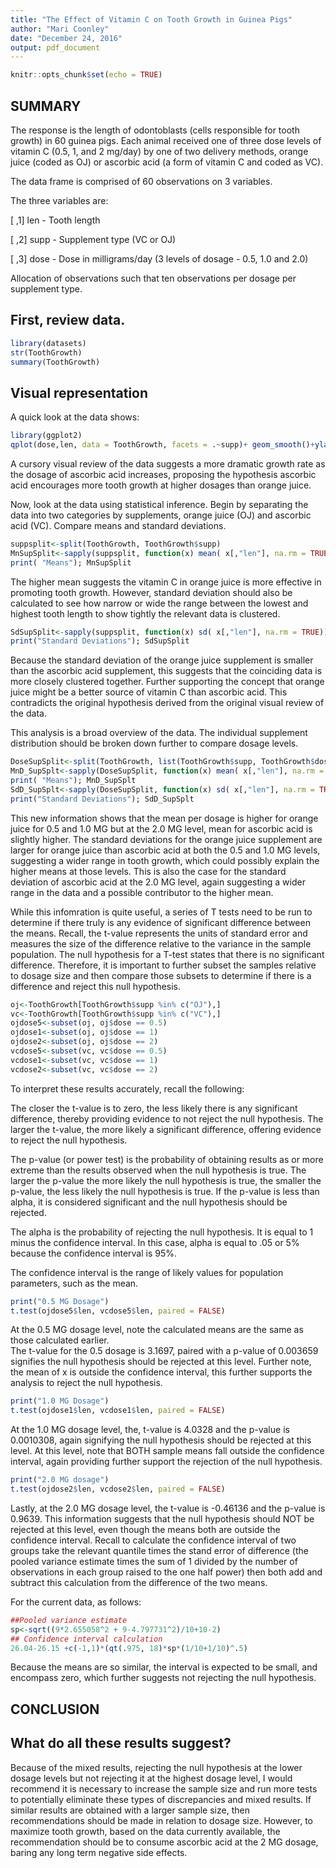 ---
title: "The Effect of Vitamin C on Tooth Growth in Guinea Pigs"
author: "Mari Coonley"
date: "December 24, 2016"
output: pdf_document
---

```{r setup, include=FALSE}
knitr::opts_chunk$set(echo = TRUE)
```

## SUMMARY

The response is the length of odontoblasts (cells responsible for tooth growth) in 60 guinea pigs. Each animal received one of three dose levels of vitamin C (0.5, 1, and 2 mg/day) by one of two delivery methods, orange juice (coded as OJ) or ascorbic acid (a form of vitamin C and coded as VC).

The data frame is comprised of 60 observations on 3 variables.

The three variables are:

[ ,1]	len -	Tooth length

[ ,2]	supp - Supplement type (VC or OJ)

[ ,3]	dose -	Dose in milligrams/day (3 levels of dosage - 0.5, 1.0 and 2.0)

Allocation of observations such that ten observations per dosage per supplement type.


## First, review data.
```{r}
library(datasets)
str(ToothGrowth)
summary(ToothGrowth)
```

## Visual representation

A quick look at the data shows:

```{r, echo=FALSE,warning=FALSE, message=FALSE}
library(ggplot2)
qplot(dose,len, data = ToothGrowth, facets = .~supp)+ geom_smooth()+ylab("Tooth Length")+ xlab("Dosage in Milligrams/Day")
```
A cursory visual review of the data suggests a more dramatic growth rate as the dosage of ascorbic acid increases, proposing the hypothesis ascorbic acid encourages more tooth growth at higher dosages than orange juice. 

Now, look at the data using statistical inference.  Begin by separating the data into two categories by supplements, orange juice (OJ) and ascorbic acid (VC).  Compare means and standard deviations.
```{r}
suppsplit<-split(ToothGrowth, ToothGrowth$supp)
MnSupSplit<-sapply(suppsplit, function(x) mean( x[,"len"], na.rm = TRUE))
print( "Means"); MnSupSplit
````
The higher mean suggests the vitamin C in orange juice is more effective in promoting tooth growth.  However, standard deviation should also be calculated to see how narrow or wide the range between the lowest and highest tooth length to show tightly the relevant data is clustered.
```{r}
SdSupSplit<-sapply(suppsplit, function(x) sd( x[,"len"], na.rm = TRUE))
print("Standard Deviations"); SdSupSplit
```
Because the standard deviation of the orange juice supplement is smaller than the ascorbic acid supplement, this suggests that the coinciding data is more closely clustered together.  Further supporting the concept that orange juice might be a better source of vitamin C than ascorbic acid.  This contradicts the original hypothesis derived from the original visual review of the data. 

This analysis is a broad overview of the data. The individual supplement distribution should be broken down further to compare dosage levels. 
```{r}
DoseSupSplit<-split(ToothGrowth, list(ToothGrowth$supp, ToothGrowth$dose))
MnD_SupSplt<-sapply(DoseSupSplit, function(x) mean( x[,"len"], na.rm = TRUE))
print( "Means"); MnD_SupSplt
SdD_SupSplt<-sapply(DoseSupSplit, function(x) sd( x[,"len"], na.rm = TRUE))
print("Standard Deviations"); SdD_SupSplt
```
This new information shows that the mean per dosage is higher for orange juice for  0.5 and 1.0 MG but at the 2.0 MG level, mean for ascorbic acid is slightly higher.  The standard deviations for the orange juice supplement are larger for orange juice than ascorbic acid at both the 0.5 and 1.0 MG levels, suggesting a wider range in tooth growth, which could possibly explain the higher means at those levels.  This is also the case for the standard deviation of ascorbic acid at the 2.0 MG level, again suggesting a wider range in the data and a possible contributor to the higher mean.

While this infomration is quite useful, a series of T tests need to be run to determine if there truly is any evidence of significant difference between the means.  Recall, the t-value represents the units of standard error and measures the size of the difference relative to the variance in the sample population. The null hypothesis for a T-test states that there is no significant difference.  Therefore, it is important to further subset the samples relative to dosage size and then compare those subsets to determine if there is a difference and reject this null hypothesis. 
```{r}
oj<-ToothGrowth[ToothGrowth$supp %in% c("OJ"),]
vc<-ToothGrowth[ToothGrowth$supp %in% c("VC"),]
ojdose5<-subset(oj, oj$dose == 0.5)
ojdose1<-subset(oj, oj$dose == 1)
ojdose2<-subset(oj, oj$dose == 2)
vcdose5<-subset(vc, vc$dose == 0.5)
vcdose1<-subset(vc, vc$dose == 1)
vcdose2<-subset(vc, vc$dose == 2)
```
To interpret these results accurately, recall the following:

The closer the t-value is to zero, the less likely there is any significant difference, thereby providing evidence to not reject the null hypothesis.  The larger the t-value, the more likely a
significant difference, offering evidence to reject the null hypothesis. 

The p-value (or power test) is the probability of obtaining results as or more extreme than the results observed when the null hypothesis is true.  The larger the p-value the more likely the null hypothesis is true, the smaller the p-value, the less likely the null hypothesis is true.  If the p-value is less than alpha, it is considered significant and the null hypothesis should be rejected.  

The alpha is the probability of rejecting the null hypothesis.  It is equal to 1 minus the confidence interval.  In this case, alpha is equal to .05 or 5% because the confidence interval is 95%.

The confidence interval is the range of likely values for population parameters, such as the mean.

```{r}
print("0.5 MG Dosage")
t.test(ojdose5$len, vcdose5$len, paired = FALSE)
```
At the 0.5 MG dosage level, note the calculated means are the same as those calculated earlier.  
The t-value for the 0.5 dosage is 3.1697, paired with a p-value of 0.003659 signifies the null hypothesis should be rejected at this level.  Further note, the mean of x is outside the confidence interval, this further supports the analysis to reject the null hypothesis. 

```{r}

print("1.0 MG Dosage")
t.test(ojdose1$len, vcdose1$len, paired = FALSE)
```

At the 1.0 MG dosage level, the, t-value is 4.0328 and the p-value is 0.0010308, again signifying the null hypothesis should be rejected at this level.  At this level, note that BOTH sample means fall outside the confidence interval, again providing further support the rejection of the null hypothesis.

```{r}
print("2.0 MG dosage")
t.test(ojdose2$len, vcdose2$len, paired = FALSE)
```

Lastly, at the 2.0 MG dosage level, the t-value is -0.46136 and the p-value is 0.9639.  This information suggests that the null hypothesis should NOT be rejected at this level, even though the means both are outside the confidence interval.  Recall to calculate the confidence interval of two groups take  the relevant quantile times the stand error of difference (the pooled variance estimate times the sum of 1 divided by the number of observations in each group raised to the one half power) then both add and subtract this calculation from the difference of the two means. 

For the current data, as follows:

```{r}
##Pooled variance estimate
sp<-sqrt((9*2.655058^2 + 9-4.797731^2)/10+10-2)
## Confidence interval calculation
26.04-26.15 +c(-1,1)*(qt(.975, 18)*sp*(1/10+1/10)^.5)
```
Because the means are so similar, the interval is expected to be small, and encompass zero, which further suggests not rejecting the null hypothesis.

##  CONCLUSION
## What do all these results suggest?

Because of the mixed results, rejecting the null hypothesis at the lower dosage levels but not rejecting it at the highest dosage level, I would recommend it is necessary to increase the sample size and run more tests to potentially eliminate these types of discrepancies and mixed results.  If similar results are obtained with a larger sample  size, then recommendations should be made in relation to dosage size.  However, to maximize tooth growth, based on the data currently available, the recommendation should be to consume ascorbic acid at the 2 MG dosage, baring any long term negative side effects. 